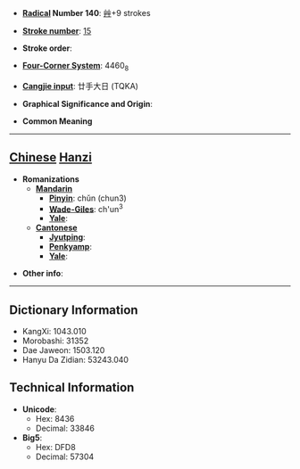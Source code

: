 * '''[[Wiktionary:Chinese radical index| Radical]] Number 140''': [[Wiktionary:Chinese radical index 艸|艸]]+9 strokes

* '''[[Wiktionary:Chinese total strokes index|Stroke number]]''': [[Wiktionary:Chinese total strokes index 15|15]]

* '''Stroke order''': 

* '''[[Wiktionary:Chinese four corner index|Four-Corner System]]''': 4460<sub>8</sub>

* '''[[Wiktionary:Chinese Cangjie index|Cangjie input]]''': 廿手大日 (TQKA)

* '''Graphical Significance and Origin''': 

* '''Common Meaning'''

----

== [[Chinese]] [[Hanzi]] ==

* '''Romanizations'''
** '''[[Mandarin]]'''
*** '''[[Pinyin]]''': chǔn (chun3)
*** '''[[Wade-Giles]]''': ch'un<sup>3</sup>
*** '''[[Yale]]''': 
** '''[[Cantonese]]'''
*** '''[[Jyutping]]''':
*** '''[[Penkyamp]]''': 
*** '''[[Yale]]''': 

* '''Other info''': 

----

== Dictionary Information ==

* KangXi: 1043.010
* Morobashi: 31352
* Dae Jaweon: 1503.120
* Hanyu Da Zidian: 53243.040

== Technical Information ==

* '''Unicode''':
** Hex: 8436
** Decimal: 33846
* '''Big5''':
** Hex: DFD8
** Decimal: 57304